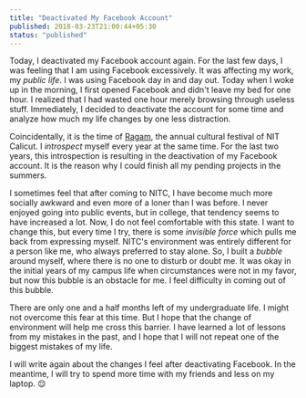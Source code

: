 ```yaml
---
title: "Deactivated My Facebook Account"
published: 2018-03-23T21:00:44+05:30
status: "published"
---
```


Today, I deactivated my Facebook account again. For the last few days, I was feeling that I am using Facebook excessively. It was affecting my work, my *public life*. I was using Facebook day in and day out. Today when I woke up in the morning, I first opened Facebook and didn't leave my bed for one hour. I realized that I had wasted one hour merely browsing through useless stuff. Immediately, I decided to deactivate the account for some time and analyze how much my life changes by one less distraction.

Coincidentally, it is the time of [Ragam](http://ragam.org.in/Main/), the annual cultural festival of NIT Calicut. I *introspect* myself every year at the same time. For the last two years, this introspection is resulting in the deactivation of my Facebook account. It is the reason why I could finish all my pending projects in the summers.

I sometimes feel that after coming to NITC, I have become much more socially awkward and even more of a loner than I was before. I never enjoyed going into public events, but in college, that tendency seems to have increased a lot. Now, I do not feel comfortable with this state. I want to change this, but every time I try, there is some *invisible force* which pulls me back from expressing myself. NITC's environment was entirely different for a person like me, who always preferred to stay alone. So, I built a *bubble* around myself, where there is no one to disturb or doubt me. It was okay in the initial years of my campus life when circumstances were not in my favor, but now this bubble is an obstacle for me. I feel difficulty in coming out of this bubble.

There are only one and a half months left of my undergraduate life. I might not overcome this fear at this time. But I hope that the change of environment will help me cross this barrier. I have learned a lot of lessons from my mistakes in the past, and I hope that I will not repeat one of the biggest mistakes of my life.

I will write again about the changes I feel after deactivating Facebook. In the meantime, I will try to spend more time with my friends and less on my laptop. :relieved:
